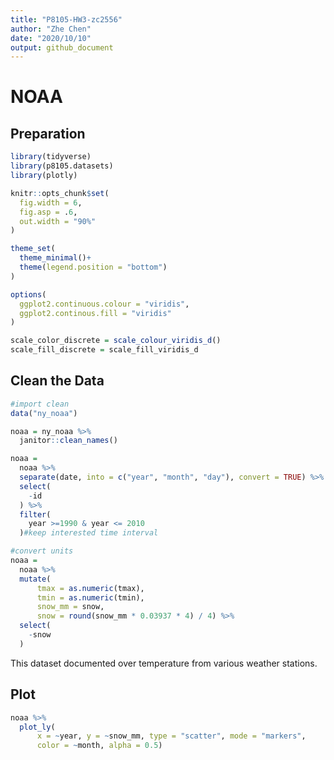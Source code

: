 ```yaml
---
title: "P8105-HW3-zc2556"
author: "Zhe Chen"
date: "2020/10/10"
output: github_document
---
```


# NOAA

## Preparation

```r
library(tidyverse)
library(p8105.datasets)
library(plotly)
```


```r
knitr::opts_chunk$set(
  fig.width = 6,
  fig.asp = .6,
  out.width = "90%"
)

theme_set(
  theme_minimal()+
  theme(legend.position = "bottom")
)

options(
  ggplot2.continuous.colour = "viridis",
  ggplot2.continous.fill = "viridis"
)

scale_color_discrete = scale_colour_viridis_d()
scale_fill_discrete = scale_fill_viridis_d

```


## Clean the Data

```r
#import clean
data("ny_noaa")

noaa = ny_noaa %>%
  janitor::clean_names()

noaa = 
  noaa %>% 
  separate(date, into = c("year", "month", "day"), convert = TRUE) %>% 
  select(
    -id
  ) %>%
  filter(
    year >=1990 & year <= 2010
  )#keep interested time interval
```

```r
#convert units
noaa = 
  noaa %>%  
  mutate(
      tmax = as.numeric(tmax),
      tmin = as.numeric(tmin),
      snow_mm = snow,
      snow = round(snow_mm * 0.03937 * 4) / 4) %>%
  select(
    -snow
  )
```


This dataset documented over temperature from various weather stations. 

## Plot

```r
noaa %>%
  plot_ly(
      x = ~year, y = ~snow_mm, type = "scatter", mode = "markers",
      color = ~month, alpha = 0.5)

```














